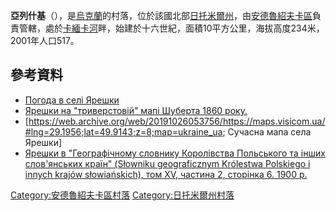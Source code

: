 {{coord|49|54|49|N|29|12|19|E|scale:30000|display=title}}

'''亞列什基'''（{{lang-uk|Ярешки}}），是[[烏克蘭|烏克蘭]]的村落，位於該國北部[[日托米爾州|日托米爾州]]，由[[安德魯紹夫卡區|安德魯紹夫卡區]]負責管轄，處於[[卡緬卡河_(羅西河支流)|卡緬卡河]]畔，始建於十六世紀，面積10平方公里，海拔高度234米，2001年人口517。

==參考資料==
* [http://weather.in.ua/ua/zhitomirskaja/29612 Погода в селі Ярешки] {{Wayback|url=http://weather.in.ua/ua/zhitomirskaja/29612 |date=20111219132751 }}
* [https://archive.is/20130105014322/rapidshare.com/files/110381687/23-7.jpg Ярешки на "триверстовій" мапі Шуберта 1860 року.]
* [https://web.archive.org/web/20191026053756/https://maps.visicom.ua/#lng=29.1956;lat=49.9143;z=8;map=ukraine_ua; Сучасна мапа села Ярешки] 
* [http://dir.icm.edu.pl/pl/Slownik_geograficzny/Tom_XV_cz.2/6 Ярешки в "Географічному словнику Королівства Польського та інших слов'янських країн" (Słowniku geograficznym Królestwa Polskiego i innych krajów słowiańskich), том XV, частина 2, сторінка 6. 1900 р.] {{Wayback|url=http://dir.icm.edu.pl/pl/Slownik_geograficzny/Tom_XV_cz.2/6 |date=20171219133139 }}

{{DEFAULTSORT:Ярешки}}
[[Category:安德魯紹夫卡區村落|Category:安德魯紹夫卡區村落]]
[[Category:日托米爾州村落|Category:日托米爾州村落]]


{{Zhytomyr-geo-stub}}